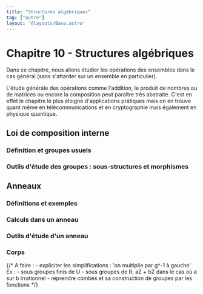 ```yaml
---
title: "Structures algébriques"
tag: ["autre"]
layout: '@layouts/Base.astro'
---
```








# Chapitre 10 - Structures algébriques

<Tableofcontents/>

Dans ce chapitre, nous allons étudier les opérations des ensembles dans le cas général (sans s'attarder sur un ensemble en particulier). 

L'étude générale des opérations comme l'addition, le produit de nombres ou de matrices ou encore la composition peut paraître très abstraite. C'est en effet le chapitre le plus éloigné d'applications pratiques mais on en trouve quant même en télécommunications et en cryptographie mais également en physique quantique. 

## Loi de composition interne

<LoiInterne/>

### Définition et groupes usuels

<Groupes />

<GroupeSymetrique/>

<GroupeProduit/>


### Outils d'étude des groupes : sous-structures et morphismes

<SousGroupes />


<MorphismeGroupe />


## Anneaux

### Définitions et exemples

<Anneaux />

<AnneauxInversibles />

<AnneauIntegre />


### Calculs dans un anneau

<AnneauCalculs />



### Outils d'étude d'un anneau

<SousAnneau />


<MorphismeAnneaux />

### Corps

<Corps />




<Footer />


{/*
A faire :
    - expliciter les simplifications :  'on multiplie par g^-1 à gauche'
Ex : 
    - sous groupes finis de U
    - sous groupes de R, aZ + bZ dans le cas où a sur b irrationnel
    - reprendre combes et sa construction de groupes par les fonctions
*/}